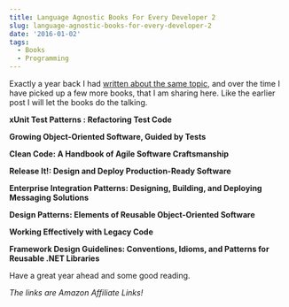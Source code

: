 ```yaml
---
title: Language Agnostic Books For Every Developer 2
slug: language-agnostic-books-for-every-developer-2
date: '2016-01-02'
tags:
  - Books
  - Programming
---
```

Exactly a year back I had [written about the same topic](/blog/language-agnostic-books-for-every-developer/), and over the time I have picked up a few more books, that I am sharing here. Like the earlier post I will let the books do the talking.

**xUnit Test Patterns : Refactoring Test Code**

<ImageCard src="/content/images/books_xunit.jpg" alt="xUnit Test Patterns : Refactoring Test Code" />

**Growing Object-Oriented Software, Guided by Tests**

<ImageCard src="/content/images/books_goos.jpeg" alt="Growing Object-Oriented Software, Guided by Tests" />

**Clean Code: A Handbook of Agile Software Craftsmanship**

<ImageCard src="/content/images/books_cleancode.jpg" alt="Clean Code: A Handbook of Agile Software Craftsmanship" />

**Release It!: Design and Deploy Production-Ready Software**

<ImageCard src="/content/images/books_releaseit.jpg" alt="Release It!: Design and Deploy Production-Ready Software" />

**Enterprise Integration Patterns: Designing, Building, and Deploying Messaging Solutions**

<ImageCard src="/content/images/books_eip.gif" alt="Enterprise Integration Patterns: Designing, Building, and Deploying Messaging Solutions" />

**Design Patterns: Elements of Reusable Object-Oriented Software**

<ImageCard src="/content/images/books_designpatterns.jpg" alt="Design Patterns: Elements of Reusable Object-Oriented Software" />

**Working Effectively with Legacy Code**

<ImageCard src="/content/images/books_welc.jpg" alt="Working Effectively with Legacy Code" />

**Framework Design Guidelines: Conventions, Idioms, and Patterns for Reusable .NET Libraries**

<ImageCard src="/content/images/books_frameworkdesign.jpg" alt="XXXXX" />

Have a great year ahead and some good reading.

_The links are Amazon Affiliate Links!_
